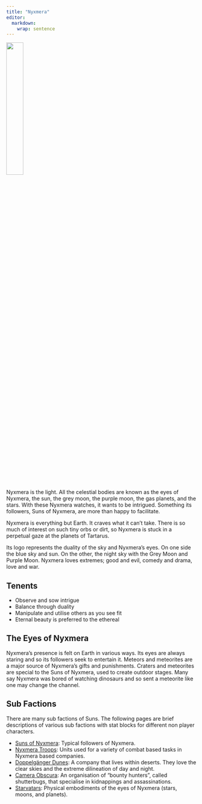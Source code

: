 ```yaml
---
title: "Nyxmera"
editor: 
  markdown: 
    wrap: sentence
---
```


![](images/Nyxmera.png){width=30% fig-align="center"}

Nyxmera is the light. All the celestial bodies are known as the eyes of Nyxmera, the sun, the grey moon, the purple moon, the gas planets, and the stars. With these Nyxmera watches, it wants to be intrigued. Something its followers, Suns of Nyxmera, are more than happy to facilitate.

Nyxmera is everything but Earth. It craves what it can’t take. There is so much of interest on such tiny orbs or dirt, so Nyxmera is stuck in a perpetual gaze at the planets of Tartarus.

Its logo represents the duality of the sky and Nyxmera’s eyes. On one side the blue sky and sun. On the other, the night sky with the Grey Moon and Purple Moon. Nyxmera loves extremes; good and evil, comedy and drama, love and war.

## Tenents

- Observe and sow intrigue
- Balance through duality
- Manipulate and utilise others as you see fit
- Eternal beauty is preferred to the ethereal

## The Eyes of Nyxmera

Nyxmera’s presence is felt on Earth in various ways. 
Its eyes are always staring and so its followers seek to entertain it. 
Meteors and meteorites are a major source of Nyxmera’s gifts and punishments. 
Craters and meteorites are special to the Suns of Nyxmera, used to create outdoor stages. 
Many say Nyxmera was bored of watching dinosaurs and so sent a meteorite like one may change the channel.

## Sub Factions

There are many sub factions of Suns. The following pages are brief descriptions of various sub factions with stat blocks for different non player characters.

- [Suns of Nyxmera](/Nyxmera/Suns.qmd): Typical followers of Nyxmera.
- [Nyxmera Troops](/Nyxmera/Troops.qmd): Units used for a variety of combat based tasks in Nyxmera based companies.
- [Doppelgänger Dunes](/Nyxmera/Doppelganger_Dunes.qmd): A company that lives within deserts. They love the clear skies and the extreme dilineation of day and night.
- [Camera Obscura](/Nyxmera/Camera_Obscura.qmd): An organisation of "bounty hunters", called shutterbugs, that specialise in kidnappings and assassinations.
- [Starvatars](/Nyxmera/Starvatars.qmd): Physical embodiments of the eyes of Nyxmera (stars, moons, and planets).
